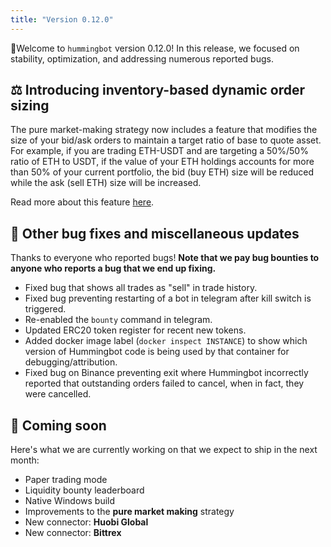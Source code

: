 ```yaml
---
title: "Version 0.12.0"
---
```


🚀Welcome to `hummingbot` version 0.12.0! In this release, we focused on stability, optimization, and addressing numerous reported bugs.

## ⚖️ Introducing inventory-based dynamic order sizing

The pure market-making strategy now includes a feature that modifies the size of your bid/ask orders to maintain a target ratio of base to quote asset. For example, if you are trading ETH-USDT and are targeting a 50%/50% ratio of ETH to USDT, if the value of your ETH holdings accounts for more than 50% of your current portfolio, the bid (buy ETH) size will be reduced while the ask (sell ETH) size will be increased.

Read more about this feature [here](/strategies/inventory-skew/).

## 🐞 Other bug fixes and miscellaneous updates

Thanks to everyone who reported bugs! **Note that we pay bug bounties to anyone who reports a bug that we end up fixing.**

- Fixed bug that shows all trades as "sell" in trade history.
- Fixed bug preventing restarting of a bot in telegram after kill switch is triggered.
- Re-enabled the `bounty` command in telegram.
- Updated ERC20 token register for recent new tokens.
- Added docker image label (`docker inspect INSTANCE`) to show which version of Hummingbot code is being used by that container for debugging/attribution.
- Fixed bug on Binance preventing exit where Hummingbot incorrectly reported that outstanding orders failed to cancel, when in fact, they were cancelled.

## 🚀 Coming soon

Here's what we are currently working on that we expect to ship in the next month:

- Paper trading mode
- Liquidity bounty leaderboard
- Native Windows build
- Improvements to the **pure market making** strategy
- New connector: **Huobi Global**
- New connector: **Bittrex**
